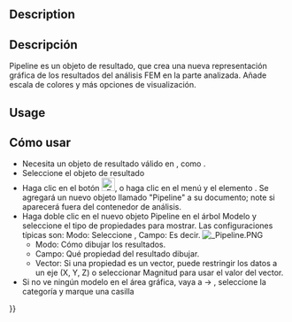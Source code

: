 <languages/>

{{Docnav
|[[FEM_PostApplyChanges|Apply changes to pipeline]]
|[[FEM_PostFilterWarp|Warp filter]]
|[[FEM_Workbench|FEM]]
|IconL=FEM_PostApplyChanges.svg
|IconR=FEM_PostFilterWarp.svg
|IconC=Workbench_FEM.svg
}}

<div class="mw-translate-fuzzy">
{{GuiCommand|Name=FEM PostPipelineFromResult|MenuLocation= Results → post pipeline from result||Workbenches=[[FEM_Workbench|FEM]]|Shortcut=|SeeAlso=[[FEM_tutorial|FEM tutorial]]}}
</div>

==Description==

<div class="mw-translate-fuzzy">
== Descripción ==
Pipeline es un objeto de resultado, que crea una nueva representación gráfica de los resultados del análisis FEM en la parte analizada. Añade escala de colores y más opciones de visualización.
</div>

==Usage==

<div class="mw-translate-fuzzy">
== Cómo usar ==
* Necesita un objeto de resultado válido en {{KEY | [[Image: FEM_Analysis.png | 24px]] [[FEM_Analysis/es|Analysis container]]}}, como {{KEY | CalculiX_static_results}}.
* Seleccione el objeto de resultado
* Haga clic en el botón [[Image: FEM_PostPipelineFromResult.png|24px]], o haga clic en el menú {{KEY|Results}} y el elemento {{KEY|Post Pipeline from results}}. Se agregará un nuevo objeto llamado "Pipeline" a su documento; note si aparecerá fuera del contenedor de análisis.
* Haga doble clic en el nuevo objeto Pipeline en el árbol Modelo y seleccione el tipo de propiedades para mostrar. Las configuraciones típicas son: Modo: Seleccione {{KEY|Superficie}}, Campo: Es decir. {{KEY|Von Mises stress}} [[File: Pipeline.PNG]]
** Modo: Cómo dibujar los resultados.
** Campo: Qué propiedad del resultado dibujar.
** Vector: Si una propiedad es un vector, puede restringir los datos a un eje (X, Y, Z) o seleccionar Magnitud para usar el valor del vector.
* Si no ve ningún modelo en el área gráfica, vaya a {{KEY|Edit}} → {{KEY|Preferences}}, seleccione la categoría {{KEY|Display}} y marque una casilla {{KEY|Enable backlight color} }
* Si hace doble clic en la escala, puede modificar las propiedades de visualización.
[[File:SIMTUT 05.PNG]]
** Degradado: puede seleccionar el orden inverso del degradado de color predeterminado o Negro-Blanco o Blanco-Negro.
** Rango de parámetros: los valores mínimo y máximo se completan automáticamente, cuando selecciona una propiedad para evaluar en el objeto {{KEY|Pipeline}}; Puedes modificarlos, pero asegúrate de saber lo que estás haciendo. También puede modificar el número de etiquetas mostradas y el número de decimales que se mostrarán.
</div>

If you see no model in the graphical area, go to and enable {{MenuCommand|Edit → Preferences → Display → 3D View → Rendering → Backlight color}}.

If you use a [https://en.wikipedia.org/wiki/International_System_of_Units SI]-derived FreeCAD [[Preferences_Editor#Units|unit system]], the values in the output scale are based on SI units as well. This means the displacement is in meter, the stress is in Pascal and the temperature is in Kelvin.

==Properties==

===Dialog box===

This pipeline dialog box  has the following settings:
* '''Mode''': How to draw the results. The possible modes are
** '''Outline''': The outline of the result mesh. In fact, it displays no results but only the borders of the mesh.
** '''Nodes''': The result mesh nodes.
** '''Surface''': This is the default and displays the surface of the result mesh.
** '''Surface with Edges''': Like '''Surface''' but with the mesh outline edges and the surface mesh node connection lines.
* '''Field''': Which result property to draw.
* '''Vector''': Is only active if the '''Field''' is a vector. You can select whether to display the vector ''Magnitude'' or its X, Y, Z components.

===Scale===

If you double-click on the scale, you get this settings dialog box:

[[File:SIMTUT 05.PNG]]

and you can modify these properties:
* '''Gradient''': You can select reversed order of the default color gradient, ''Red-White-Blue'', ''Black-White'' or ''White-Black''.
* '''Style''': The default option ''Flow'' uses the full color gradient range. The option ''Zero'' uses only the color gradient range starting form the color that would display the mean value to the maximum.
* '''Visibility''': The option ''Out grayed'' will color all mesh nodes whose values are outside the set minimum/maximum range in gray. The option ''Out transparent'' will make these mesh nodes transparent.
* '''Parameter range''': Minimum and maximum values are filled-in automatically. You can modify them, however make sure you know what you are doing. You can also change the number of displayed decimal places and the number of labels distributed over the parameter range.

===Property Editor===

In the [[Property_editor|property editor]] you can set in the ''View'' tab the settings from the dialog box. In the ''Data'' tab you can additionally set this:
* {{PropertyData|Mode}}: How the filters used in the pipeline will be treated. These modes are possible:
** '''Serial''': In this mode every filter takes the previous filter as input. The order is hereby the order of creation. The first created filter takes the pipeline as input. Its '''Input''' property is therefore empty.
** '''Parallel''': In this mode all filters take the pipeline as input.
** '''Custom''': {{Version|0.20}} This is the default and keeps the input of the filters as they are. Therefore it allows to have e.g. two filters that take the pipeline as input, and a third filter that takes one of the two filters as input.


{{Docnav
|[[FEM_PostApplyChanges|Apply changes to pipeline]]
|[[FEM_PostFilterWarp|Warp filter]]
|[[FEM_Workbench|FEM]]
|IconL=FEM_PostApplyChanges.svg
|IconR=FEM_PostFilterWarp.svg
|IconC=Workbench_FEM.svg
}}

{{FEM Tools navi{{#translation:}}}}
{{Userdocnavi{{#translation:}}}}